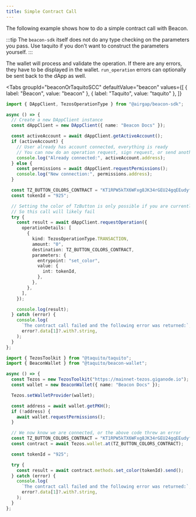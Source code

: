 ```yaml
---
title: Simple Contract Call
---
```


The following example shows how to do a simple contract call with Beacon.

:::tip
The `beacon-sdk` itself does not do any type checking on the parameters you pass. Use taquito if you don't want to construct the parameters yourself.
:::

The wallet will process and validate the operation. If there are any errors, they have to be displayed in the wallet. `run_operation` errors can optionally be sent back to the dApp as well.

<Tabs
  groupId="beaconOrTaquitoSCC"
  defaultValue="beacon"
  values={[
    { label: "Beacon", value: "beacon" },
    { label: "Taquito", value: "taquito" },
  ]}
>
  <TabItem value="beacon">

```ts live
import { DAppClient, TezosOperationType } from "@airgap/beacon-sdk";

async () => {
  // Create a new DAppClient instance
  const dAppClient = new DAppClient({ name: "Beacon Docs" });

  const activeAccount = await dAppClient.getActiveAccount();
  if (activeAccount) {
    // User already has account connected, everything is ready
    // You can now do an operation request, sign request, or send another permission request to switch wallet
    console.log("Already connected:", activeAccount.address);
  } else {
    const permissions = await dAppClient.requestPermissions();
    console.log("New connection:", permissions.address);
  }

  const TZ_BUTTON_COLORS_CONTRACT = "KT1RPW5kTX6WFxg8JK34rGEU24gqEEudyfvz";
  const tokenId = "925";

  // Setting the color of TzButton is only possible if you are currently the leader and own a color
  // So this call will likely fail
  try {
    const result = await dAppClient.requestOperation({
      operationDetails: [
        {
          kind: TezosOperationType.TRANSACTION,
          amount: "0",
          destination: TZ_BUTTON_COLORS_CONTRACT,
          parameters: {
            entrypoint: "set_color",
            value: {
              int: tokenId,
            },
          },
        },
      ],
    });

    console.log(result);
  } catch (error) {
    console.log(
      `The contract call failed and the following error was returned:`,
      error?.data[1]?.with?.string,
    );
  }
};
```

</TabItem>

<TabItem value="taquito">

```ts live
import { TezosToolkit } from "@taquito/taquito";
import { BeaconWallet } from "@taquito/beacon-wallet";

async () => {
  const Tezos = new TezosToolkit("https://mainnet-tezos.giganode.io");
  const wallet = new BeaconWallet({ name: "Beacon Docs" });

  Tezos.setWalletProvider(wallet);

  const address = await wallet.getPKH();
  if (!address) {
    await wallet.requestPermissions();
  }

  // We now know we are connected, or the above code threw an error
  const TZ_BUTTON_COLORS_CONTRACT = "KT1RPW5kTX6WFxg8JK34rGEU24gqEEudyfvz";
  const contract = await Tezos.wallet.at(TZ_BUTTON_COLORS_CONTRACT);

  const tokenId = "925";

  try {
    const result = await contract.methods.set_color(tokenId).send();
  } catch (error) {
    console.log(
      `The contract call failed and the following error was returned:`,
      error?.data[1]?.with?.string,
    );
  }
};
```

</TabItem>
</Tabs>
